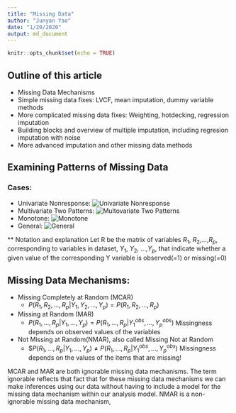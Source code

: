 ```yaml
---
title: "Missing Data"
author: "Junyan Yao"
date: "1/20/2020"
output: md_document
---
```


```r
knitr::opts_chunk$set(echo = TRUE)
```

## Outline of this article
* Missing Data Mechanisms
* Simple missing data fixes: LVCF, mean imputation, dummy variable methods
* More complicated missing data fixes: Weighting, hotdecking, regression imputation
* Building blocks and overview of multiple imputation, including regresion imputation with noise
* More advanced imputation and other missing data methods

## Examining Patterns of Missing Data
### Cases:

* Univariate Nonresponse:
![Univariate Nonresponse](/Users/YaoJunyan/Documents/pic/a.jpeg)
* Multivariate Two Patterns:
![Multovariate Two Patterns](/Users/YaoJunyan/Documents/pic/b.png)
* Monotone:
![Monotone](/Users/YaoJunyan/Documents/pic/c.png)
* General:
![General](/Users/YaoJunyan/Documents/pic/d.png)



** Notation and explanation
Let R be the matrix of variables $R_{1}$, $R_{2}$,...,$R_{p}$, corresponding to variables in dataset, $Y_{1}$, $Y_{2}$, ...,$Y_{p}$, that indicate whether a given value of the corresponding Y variable is observed(=1) or missing(=0)

## Missing Data Mechanisms:
* Missing Completely at Random (MCAR) 
    * $P(R_{1}, R_{2}, ..., R_{p}|Y_{1}, Y_{2},...,Y_{p}) = P(R_{1}, R_{2}, ..., R_{p})$
* Missing at Random (MAR)
    * $P(R_{1},...,R_{p}| Y_{1},...,Y_{p})= P(R_{1},...,R_{p}| Y^{obs}_{1},...,Y^{obs}_{p})$ Missingness depends on observed values of the variables
* Not Missing at Random(NMAR), also called Missing Not at Random
    * $$P(R_{1},...,R_{p}| Y_{1},...,Y_{p}) \neq P(R_{1},...,R_{p}| Y^{obs}_{1},...,Y^{obs}_{p})$ Missingness depends on the values of the items that are missing!

MCAR and MAR are both ignorable missing data mechanisms. The term ignorable reflects that fact that for these missing data mechanisms we can make inferences using our data without having to include a model for the missing data mechanism within our analysis model.
NMAR is a non-ignorable missing data mechanism,

